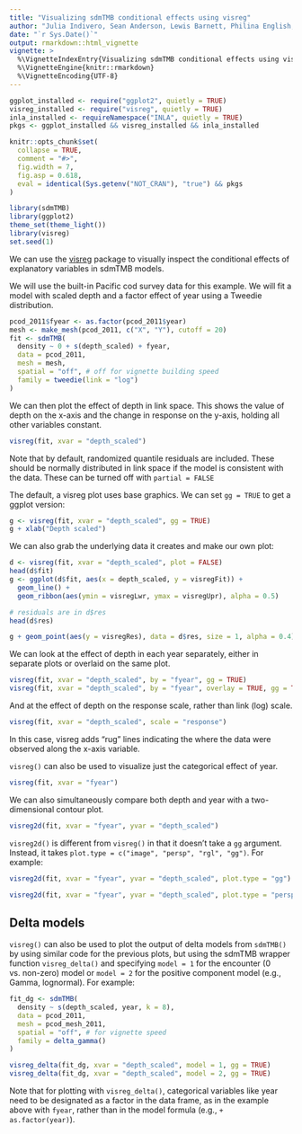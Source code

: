 ```yaml
---
title: "Visualizing sdmTMB conditional effects using visreg"
author: "Julia Indivero, Sean Anderson, Lewis Barnett, Philina English, Eric Ward"
date: "`r Sys.Date()`"
output: rmarkdown::html_vignette
vignette: >
  %\VignetteIndexEntry{Visualizing sdmTMB conditional effects using visreg}
  %\VignetteEngine{knitr::rmarkdown}
  %\VignetteEncoding{UTF-8}
---
```


```r
ggplot_installed <- require("ggplot2", quietly = TRUE)
visreg_installed <- require("visreg", quietly = TRUE)
inla_installed <- requireNamespace("INLA", quietly = TRUE)
pkgs <- ggplot_installed && visreg_installed && inla_installed

knitr::opts_chunk$set(
  collapse = TRUE,
  comment = "#>",
  fig.width = 7,
  fig.asp = 0.618,
  eval = identical(Sys.getenv("NOT_CRAN"), "true") && pkgs
)
```

```r
library(sdmTMB)
library(ggplot2)
theme_set(theme_light())
library(visreg)
set.seed(1)
```

We can use the [visreg](https://CRAN.R-project.org/package=visreg) package to visually inspect the conditional effects of explanatory variables in sdmTMB models.

We will use the built-in Pacific cod survey data for this example.
We will fit a model with scaled depth and a factor effect of year using a Tweedie distribution.

```r
pcod_2011$fyear <- as.factor(pcod_2011$year)
mesh <- make_mesh(pcod_2011, c("X", "Y"), cutoff = 20)
fit <- sdmTMB(
  density ~ 0 + s(depth_scaled) + fyear,
  data = pcod_2011,
  mesh = mesh,
  spatial = "off", # off for vignette building speed
  family = tweedie(link = "log")
)
```

We can then plot the effect of depth in link space. 
This shows the value of depth on the x-axis and the change in response on the y-axis, holding all other variables constant.

```r
visreg(fit, xvar = "depth_scaled")
```

Note that by default, randomized quantile residuals are included. 
These should be normally distributed in link space if the model is consistent with the data.
These can be turned off with `partial = FALSE`

The default, a visreg plot uses base graphics.
We can set `gg = TRUE` to get a ggplot version:

```r
g <- visreg(fit, xvar = "depth_scaled", gg = TRUE)
g + xlab("Depth scaled")
```

We can also grab the underlying data it creates and make our own plot:

```r
d <- visreg(fit, xvar = "depth_scaled", plot = FALSE)
head(d$fit)
g <- ggplot(d$fit, aes(x = depth_scaled, y = visregFit)) +
  geom_line() +
  geom_ribbon(aes(ymin = visregLwr, ymax = visregUpr), alpha = 0.5)

# residuals are in d$res
head(d$res)

g + geom_point(aes(y = visregRes), data = d$res, size = 1, alpha = 0.4)
```

We can look at the effect of depth in each year separately, either in separate plots or overlaid on the same plot.

```r
visreg(fit, xvar = "depth_scaled", by = "fyear", gg = TRUE)
visreg(fit, xvar = "depth_scaled", by = "fyear", overlay = TRUE, gg = TRUE)
```

And at the effect of depth on the response scale, rather than link (log) scale.

```r
visreg(fit, xvar = "depth_scaled", scale = "response")
```

In this case, visreg adds "rug" lines indicating the where the data were observed along the x-axis variable.

`visreg()` can also be used to visualize just the categorical effect of year.

```r
visreg(fit, xvar = "fyear")
```

We can also simultaneously compare both depth and year with a two-dimensional contour plot.

```r
visreg2d(fit, xvar = "fyear", yvar = "depth_scaled")
```

`visreg2d()` is different from `visreg()` in that it doesn't take a `gg` argument.
Instead, it takes `plot.type = c("image", "persp", "rgl", "gg")`.
For example:

```r
visreg2d(fit, xvar = "fyear", yvar = "depth_scaled", plot.type = "gg")
```

```r
visreg2d(fit, xvar = "fyear", yvar = "depth_scaled", plot.type = "persp")
```

## Delta models

`visreg()` can also be used to plot the output of delta models from `sdmTMB()` by using similar code for the previous plots, but using the sdmTMB wrapper function `visreg_delta()` and specifying `model = 1` for the encounter (0 vs. non-zero) model or `model = 2` for the positive component model (e.g., Gamma, lognormal). 
For example:

```r
fit_dg <- sdmTMB(
  density ~ s(depth_scaled, year, k = 8),
  data = pcod_2011,
  mesh = pcod_mesh_2011,
  spatial = "off", # for vignette speed
  family = delta_gamma()
)

visreg_delta(fit_dg, xvar = "depth_scaled", model = 1, gg = TRUE)
visreg_delta(fit_dg, xvar = "depth_scaled", model = 2, gg = TRUE)
```

Note that for plotting with `visreg_delta()`, categorical variables like year need to be designated as a factor in the data frame, as in the example above with `fyear`, rather than in the model formula (e.g., `+ as.factor(year)`).
